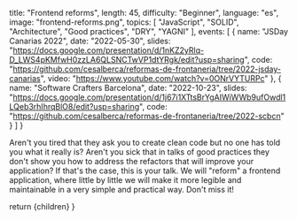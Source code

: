 
  title: "Frontend reforms",
  length: 45,
  difficulty: "Beginner",
  language: "es",
  image: "frontend-reforms.png",
  topics: [
    "JavaScript",
    "SOLID",
    "Architecture",
    "Good practices",
    "DRY",
    "YAGNI"
  ],
  events: [
    {
      name: "JSDay Canarias 2022",
      date: "2022-05-30",
      slides: "https://docs.google.com/presentation/d/1nKZ2yRlq-D_LWS4pKMfwH0zzLA6QLSNCTwVP1dtYRgk/edit?usp=sharing",
      code: "https://github.com/cesalberca/reformas-de-frontaneria/tree/2022-jsday-canarias",
      video: "https://www.youtube.com/watch?v=0ONrVYTURPc"
    },
    {
      name: "Software Crafters Barcelona",
      date: "2022-10-23",
      slides: "https://docs.google.com/presentation/d/1j67i1XTtsBrYgAIWiWWb9ufOwdl1LQeb3rhIhrqBlO8/edit?usp=sharing",
      code: "https://github.com/cesalberca/reformas-de-frontaneria/tree/2022-scbcn"
    }
  ]
}

Aren't you tired that they ask you to create clean code but no one has told you what it really is? Aren't you sick that in talks of good practices they don't show you how to address the refactors that will improve your application? If that's the case, this is your talk. We will "reform" a frontend application, where little by little we will make it more legible and maintainable in a very simple and practical way. Don't miss it!

  return <MdxLayout slug="frontend-reforms">{children}</MdxLayout>
}
